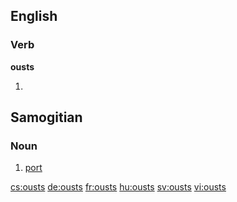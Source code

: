 ==English==

===Verb===
'''ousts'''

#{{third-person singular of|oust}}

==Samogitian==

===Noun===
{{sgs-noun|m}}
# [[port]]

[[cs:ousts]]
[[de:ousts]]
[[fr:ousts]]
[[hu:ousts]]
[[sv:ousts]]
[[vi:ousts]]